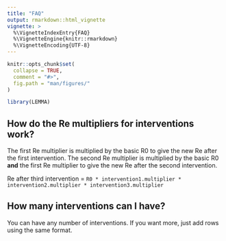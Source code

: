 ```yaml
---
title: "FAQ"
output: rmarkdown::html_vignette
vignette: >
  %\VignetteIndexEntry{FAQ}
  %\VignetteEngine{knitr::rmarkdown}
  %\VignetteEncoding{UTF-8}
---
```


```r
knitr::opts_chunk$set(
  collapse = TRUE,
  comment = "#>",
  fig.path = "man/figures/"
)
```

```r
library(LEMMA)
```

## How do the Re multipliers for interventions work?

The first Re multiplier is multiplied by the basic R0 to give the new Re after the first intervention.
The second Re multiplier is multiplied by the basic R0 **and** the first Re multiplier to give the new Re after the second intervention.

Re after third intervention = `R0 * intervention1.multiplier * intervention2.multiplier * intervention3.multiplier`

## How many interventions can I have?

You can have any number of interventions. If you want more, just add rows using the same format.


